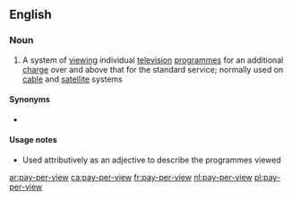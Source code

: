 ==English==

===Noun===
{{wikipedia}}
{{en-noun|head=[[pay]]-[[per]]-[[view]]|-}}

# A system of [[viewing]] individual [[television]] [[programme]]s for an additional [[charge]] over and above that for the standard service; normally used on [[cable]] and [[satellite]] systems

====Synonyms====
* {{l|en|pay-to-view}}

====Usage notes====
* Used attributively as an adjective to describe the programmes viewed

[[ar:pay-per-view]]
[[ca:pay-per-view]]
[[fr:pay-per-view]]
[[nl:pay-per-view]]
[[pl:pay-per-view]]